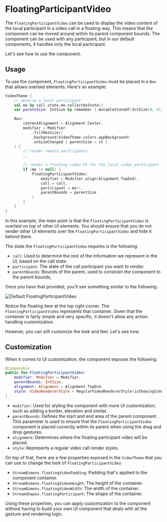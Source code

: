 # FloatingParticipantVideo

The `FloatingParticipantVideo` can be used to display the video content of the local participant in a video call in a floating way. This means that the component can be moved around within its parent component bounds. The component can be used with any participant, but in our default components, it handles only the local participant.

Let's see how to use the component.

## Usage

To use the component, `FloatingParticipantVideo` must be placed in a `Box` that allows overlaid elements. Here's an example:

```kotlin
VideoTheme {
    // observe a local participant
    val me by call.state.me.collectAsState()
    var parentSize: IntSize by remember { mutableStateOf(IntSize(0, 0)) }

    Box(
        contentAlignment = Alignment.Center,
        modifier = Modifier
            .fillMaxSize()
            .background(VideoTheme.colors.appBackground)
            .onSizeChanged { parentSize = it }
    ) {
        // render remote participants
        ..

        // render a floating video UI for the local video participant
        if (me != null) {
            FloatingParticipantVideo(
                modifier = Modifier.align(Alignment.TopEnd),
                call = call,
                participant = me!!,
                parentBounds = parentSize
            )
        }
    }
}
```

In this example, the main point is that the `FloatingParticipantVideo` is overlaid on top of other UI elements. You should ensure that you do not render other UI elements over the `FloatingParticipantVideo` and hide it behind them.

The state the `FloatingParticipantVideo` requires is the following:

- `call`: Used to determine the rest of the information we represent in the UI, based on the call state.
- `participant`: The state of the call participant you want to render.
- `parentBounds`: Bounds of the parent, used to constrain the component to the parent bounds,

Once you have that provided, you'll see something similar to the following:

![Default FloatingParticipantVideo](../../assets/floating-participant-video.png)

Notice the floating item at the top right corner. The `FloatingParticipantVideo` represents that container. Given that the container is fairly simple and very specific, it doesn't allow any action handling customization.

However, you can still customize the look and feel. Let's see how.

## Customization

When it comes to UI customization, the component exposes the following:

```kotlin
@Composable
public fun FloatingParticipantVideo(
    modifier: Modifier = Modifier,
    parentBounds: IntSize,
    alignment: Alignment = Alignment.TopEnd,
    style: VideoRendererStyle = RegularVideoRendererStyle(isShowingConnectionQualityIndicator = false)
)
```

- `modifier`: Used for styling the component with more UI customization, such as adding a border, elevation and similar.
- `parentBounds`: Defines the start and end area of the parent component. This parameter is used to ensure that the `FloatingParticipantVideo` component is placed correctly within its parent when using the drag and drop gestures.
- `alignment`: Determines where the floating participant video will be placed.
- `style`: Represents a regular video call render styles.

On top of that, there are a few properties exposed in the `VideoTheme` that you can use to change the look of `FloatingParticipantVideo`:

* `StreamDimens.floatingVideoPadding`: Padding that's applied to the component container.
* `StreamDimens.floatingVideoHeight`: The height of the container.
* `StreamDimens.floatingVideoWidth`: The width of the container.
* `StreamShapes.floatingParticipant`: The shape of the container.

Using these properties, you can apply customization to the component without having to build your own UI component that deals with all the gesture and rendering logic.
